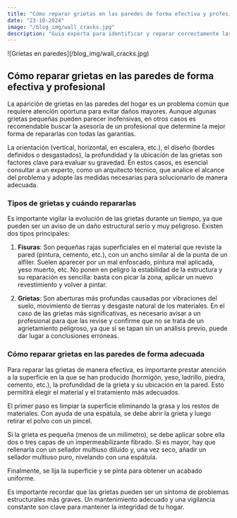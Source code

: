 ```yaml
---
title: "Cómo reparar grietas en las paredes de forma efectiva y profesional"
date: "23-10-2024"
image: "/blog_img/wall_cracks.jpg"
description: "Guía experta para identificar y reparar correctamente las grietas en las paredes de tu hogar."
---
```


<div className="flex justify-center">
<article className="prose max-w-none w-full">

<div className="flex flex-col items-center">
  <div className="mb-0">
    ![Grietas en paredes](/blog_img/wall_cracks.jpg)
    <h1 className="text-center text-xl font-bold">
      Cómo reparar grietas en las paredes de forma efectiva y profesional
    </h1>
  </div>
</div>

La aparición de grietas en las paredes del hogar es un problema común que requiere atención oportuna para evitar daños mayores. Aunque algunas grietas pequeñas pueden parecer inofensivas, en otros casos es recomendable buscar la asesoría de un profesional que determine la mejor forma de repararlas con todas las garantías.

<div className="flex flex-col items-center">
  La orientación (vertical, horizontal, en escalera, etc.), el diseño (bordes
  definidos o desgastados), la profundidad y la ubicación de las grietas son
  factores clave para evaluar su gravedad. En estos casos, es esencial consultar
  a un experto, como un arquitecto técnico, que analice el alcance del problema
  y adopte las medidas necesarias para solucionarlo de manera adecuada.
</div>

### Tipos de grietas y cuándo repararlas

Es importante vigilar la evolución de las grietas durante un tiempo, ya que pueden ser un aviso de un daño estructural serio y muy peligroso. Existen dos tipos principales:

1. **Fisuras**: Son pequeñas rajas superficiales en el material que reviste la pared (pintura, cemento, etc.), con un ancho similar al de la punta de un alfiler. Suelen aparecer por un mal enfoscado, pintura mal aplicada, yeso muerto, etc. No ponen en peligro la estabilidad de la estructura y su reparación es sencilla: basta con picar la zona, aplicar un nuevo revestimiento y volver a pintar.

2. **Grietas**: Son aberturas más profundas causadas por vibraciones del suelo, movimiento de tierras y desgaste natural de los materiales. En el caso de las grietas más significativas, es necesario avisar a un profesional para que las revise y confirme que no se trata de un agrietamiento peligroso, ya que si se tapan sin un análisis previo, puede dar lugar a conclusiones erróneas.

### Cómo reparar grietas en las paredes de forma adecuada

Para reparar las grietas de manera efectiva, es importante prestar atención a la superficie en la que se han producido (hormigón, yeso, ladrillo, piedra, cemento, etc.), la profundidad de la grieta y su ubicación en la pared. Esto permitirá elegir el material y el tratamiento más adecuados.

El primer paso es limpiar la superficie eliminando la grasa y los restos de materiales. Con ayuda de una espátula, se debe abrir la grieta y luego retirar el polvo con un pincel.

Si la grieta es pequeña (menos de un milímetro), se debe aplicar sobre ella dos o tres capas de un impermeabilizante fibrado. Si es mayor, hay que rellenarla con un sellador multiuso diluido y, una vez seco, añadir un sellador multiuso puro, nivelando con una espátula.

Finalmente, se lija la superficie y se pinta para obtener un acabado uniforme.

<div className="flex flex-col items-center">
  Es importante recordar que las grietas pueden ser un síntoma de problemas
  estructurales más graves. Un mantenimiento adecuado y una vigilancia constante
  son clave para mantener la integridad de tu hogar.
</div>

</article>
</div>
